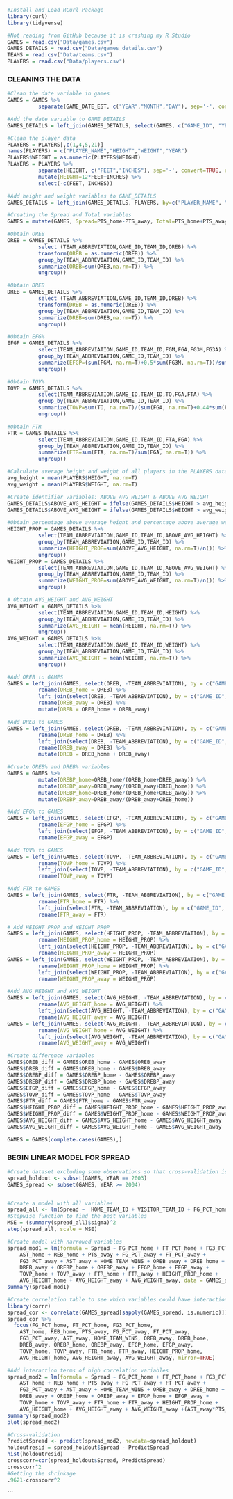 ```r
#Install and Load RCurl Package
library(curl)
library(tidyverse)

#Not reading from GitHub because it is crashing my R Studio
GAMES = read.csv("Data/games.csv")
GAMES_DETAILS = read.csv("Data/games_details.csv")
TEAMS = read.csv("Data/teams.csv")
PLAYERS = read.csv("Data/players.csv")
```
### CLEANING THE DATA
```r
#Clean the date variable in games
GAMES = GAMES %>%
          separate(GAME_DATE_EST, c("YEAR","MONTH","DAY"), sep='-', convert=TRUE, remove=TRUE)
```
```r
#Add the date variable to GAME_DETAILS
GAMES_DETAILS = left_join(GAMES_DETAILS, select(GAMES, c("GAME_ID", "YEAR", "MONTH", "DAY")), by="GAME_ID")
```
```r
#Clean the player data
PLAYERS = PLAYERS[,c(1,4,5,21)]
names(PLAYERS) = c("PLAYER_NAME","HEIGHT","WEIGHT","YEAR")
PLAYERS$WEIGHT = as.numeric(PLAYERS$WEIGHT)
PLAYERS = PLAYERS %>%
          separate(HEIGHT, c("FEET","INCHES"), sep='-', convert=TRUE, remove=TRUE) %>% 
          mutate(HEIGHT=12*FEET+INCHES) %>%
          select(-c(FEET, INCHES))
```
```r
#Add height and weight variables to GAME_DETAILS
GAMES_DETAILS = left_join(GAMES_DETAILS, PLAYERS, by=c("PLAYER_NAME", "YEAR"))
```
```r
#Creating the Spread and Total variables
GAMES = mutate(GAMES, Spread=PTS_home-PTS_away, Total=PTS_home+PTS_away)
```
```r
#Obtain OREB
OREB = GAMES_DETAILS %>%
          select (TEAM_ABBREVIATION,GAME_ID,TEAM_ID,OREB) %>%
          transform(OREB = as.numeric(OREB)) %>%
          group_by(TEAM_ABBREVIATION,GAME_ID,TEAM_ID) %>%
          summarize(OREB=sum(OREB,na.rm=T)) %>%
          ungroup()
```
```r
#Obtain DREB
DREB = GAMES_DETAILS %>%
          select (TEAM_ABBREVIATION,GAME_ID,TEAM_ID,DREB) %>%
          transform(DREB = as.numeric(DREB)) %>%
          group_by(TEAM_ABBREVIATION,GAME_ID,TEAM_ID) %>%
          summarize(DREB=sum(DREB,na.rm=T)) %>%
          ungroup()
```
```r
#Obtain EFG%
EFGP = GAMES_DETAILS %>%
          select(TEAM_ABBREVIATION,GAME_ID,TEAM_ID,FGM,FGA,FG3M,FG3A) %>%
          group_by(TEAM_ABBREVIATION,GAME_ID,TEAM_ID) %>%
          summarize(EFGP=(sum(FGM, na.rm=T)+0.5*sum(FG3M, na.rm=T))/sum(FGA, na.rm=T)) %>%
          ungroup()
```
```r
#Obtain TOV%
TOVP = GAMES_DETAILS %>%
          select(TEAM_ABBREVIATION,GAME_ID,TEAM_ID,TO,FGA,FTA) %>%
          group_by(TEAM_ABBREVIATION,GAME_ID,TEAM_ID) %>%
          summarize(TOVP=sum(TO, na.rm=T)/(sum(FGA, na.rm=T)+0.44*sum(FTA, na.rm=T)+sum(TO, na.rm=T))) %>%
          ungroup()
```
```r
#Obtain FTR
FTR = GAMES_DETAILS %>%
          select(TEAM_ABBREVIATION,GAME_ID,TEAM_ID,FTA,FGA) %>%
          group_by(TEAM_ABBREVIATION,GAME_ID,TEAM_ID) %>%
          summarize(FTR=sum(FTA, na.rm=T)/sum(FGA, na.rm=T)) %>%
          ungroup()
```
```r
#Calculate average height and weight of all players in the PLAYERS dataset
avg_height = mean(PLAYERS$HEIGHT, na.rm=T)
avg_weight = mean(PLAYERS$WEIGHT, na.rm=T)
```
```r
#Create identifier variables: ABOVE_AVG_HEIGHT & ABOVE_AVG_WEIGHT
GAMES_DETAILS$ABOVE_AVG_HEIGHT = ifelse(GAMES_DETAILS$HEIGHT > avg_height, 1, 0)
GAMES_DETAILS$ABOVE_AVG_WEIGHT = ifelse(GAMES_DETAILS$WEIGHT > avg_weight, 1, 0)
```
```r
#Obtain percentage above average height and percentage above average weight
HEIGHT_PROP = GAMES_DETAILS %>%
          select(TEAM_ABBREVIATION,GAME_ID,TEAM_ID,ABOVE_AVG_HEIGHT) %>%
          group_by(TEAM_ABBREVIATION,GAME_ID,TEAM_ID) %>%
          summarize(HEIGHT_PROP=sum(ABOVE_AVG_HEIGHT, na.rm=T)/n()) %>%
          ungroup()
WEIGHT_PROP = GAMES_DETAILS %>%
          select(TEAM_ABBREVIATION,GAME_ID,TEAM_ID,ABOVE_AVG_WEIGHT) %>%
          group_by(TEAM_ABBREVIATION,GAME_ID,TEAM_ID) %>%
          summarize(WEIGHT_PROP=sum(ABOVE_AVG_WEIGHT, na.rm=T)/n()) %>%
          ungroup()
```
```r
# Obtain AVG_HEIGHT and AVG_WEIGHT
AVG_HEIGHT = GAMES_DETAILS %>%
          select(TEAM_ABBREVIATION,GAME_ID,TEAM_ID,HEIGHT) %>%
          group_by(TEAM_ABBREVIATION,GAME_ID,TEAM_ID) %>%
          summarize(AVG_HEIGHT = mean(HEIGHT, na.rm=T)) %>%
          ungroup()
AVG_WEIGHT = GAMES_DETAILS %>%
          select(TEAM_ABBREVIATION,GAME_ID,TEAM_ID,WEIGHT) %>%
          group_by(TEAM_ABBREVIATION,GAME_ID,TEAM_ID) %>%
          summarize(AVG_WEIGHT = mean(WEIGHT, na.rm=T)) %>%
          ungroup()
```
```r
#Add OREB to GAMES
GAMES = left_join(GAMES, select(OREB, -TEAM_ABBREVIATION), by = c("GAME_ID", "HOME_TEAM_ID"="TEAM_ID")) %>%
          rename(OREB_home = OREB) %>%
          left_join(select(OREB, -TEAM_ABBREVIATION), by = c("GAME_ID", "VISITOR_TEAM_ID"="TEAM_ID")) %>%
          rename(OREB_away = OREB) %>%
          mutate(OREB = OREB_home + OREB_away)
```
```r
#Add DREB to GAMES
GAMES = left_join(GAMES, select(DREB, -TEAM_ABBREVIATION), by = c("GAME_ID", "HOME_TEAM_ID"="TEAM_ID")) %>%
          rename(DREB_home = DREB) %>%
          left_join(select(DREB, -TEAM_ABBREVIATION), by = c("GAME_ID", "VISITOR_TEAM_ID"="TEAM_ID")) %>%
          rename(DREB_away = DREB) %>%
          mutate(DREB = DREB_home + DREB_away)
```
```r
#Create OREB% and DREB% variables
GAMES = GAMES %>%
          mutate(OREBP_home=OREB_home/(OREB_home+DREB_away)) %>%
          mutate(OREBP_away=OREB_away/(OREB_away+DREB_home)) %>%
          mutate(DREBP_home=DREB_home/(DREB_home+OREB_away)) %>%
          mutate(DREBP_away=DREB_away/(DREB_away+OREB_home))
```
```r
#Add EFG% to GAMES
GAMES = left_join(GAMES, select(EFGP, -TEAM_ABBREVIATION), by = c("GAME_ID", "HOME_TEAM_ID"="TEAM_ID")) %>%
          rename(EFGP_home = EFGP) %>%
          left_join(select(EFGP, -TEAM_ABBREVIATION), by = c("GAME_ID", "VISITOR_TEAM_ID"="TEAM_ID")) %>%
          rename(EFGP_away = EFGP)
```
```r
#Add TOV% to GAMES
GAMES = left_join(GAMES, select(TOVP, -TEAM_ABBREVIATION), by = c("GAME_ID", "HOME_TEAM_ID"="TEAM_ID")) %>%
          rename(TOVP_home = TOVP) %>%
          left_join(select(TOVP, -TEAM_ABBREVIATION), by = c("GAME_ID", "VISITOR_TEAM_ID"="TEAM_ID")) %>%
          rename(TOVP_away = TOVP)
```
```r
#Add FTR to GAMES
GAMES = left_join(GAMES, select(FTR, -TEAM_ABBREVIATION), by = c("GAME_ID", "HOME_TEAM_ID"="TEAM_ID")) %>%
          rename(FTR_home = FTR) %>%
          left_join(select(FTR, -TEAM_ABBREVIATION), by = c("GAME_ID", "VISITOR_TEAM_ID"="TEAM_ID")) %>%
          rename(FTR_away = FTR)
```
```r
# Add HEIGHT_PROP and WEIGHT_PROP
GAMES = left_join(GAMES, select(HEIGHT_PROP, -TEAM_ABBREVIATION), by = c("GAME_ID", "HOME_TEAM_ID"="TEAM_ID")) %>%
          rename(HEIGHT_PROP_home = HEIGHT_PROP) %>%
          left_join(select(HEIGHT_PROP, -TEAM_ABBREVIATION), by = c("GAME_ID", "VISITOR_TEAM_ID"="TEAM_ID")) %>%
          rename(HEIGHT_PROP_away = HEIGHT_PROP)
GAMES = left_join(GAMES, select(WEIGHT_PROP, -TEAM_ABBREVIATION), by = c("GAME_ID", "HOME_TEAM_ID"="TEAM_ID")) %>%
          rename(WEIGHT_PROP_home = WEIGHT_PROP) %>%
          left_join(select(WEIGHT_PROP, -TEAM_ABBREVIATION), by = c("GAME_ID", "VISITOR_TEAM_ID"="TEAM_ID")) %>%
          rename(WEIGHT_PROP_away = WEIGHT_PROP)
```
```r
#Add AVG_HEIGHT and AVG_WEIGHT
GAMES = left_join(GAMES, select(AVG_HEIGHT, -TEAM_ABBREVIATION), by = c("GAME_ID", "HOME_TEAM_ID"="TEAM_ID")) %>%
          rename(AVG_HEIGHT_home = AVG_HEIGHT) %>%
          left_join(select(AVG_HEIGHT, -TEAM_ABBREVIATION), by = c("GAME_ID", "VISITOR_TEAM_ID"="TEAM_ID")) %>%
          rename(AVG_HEIGHT_away = AVG_HEIGHT)
GAMES = left_join(GAMES, select(AVG_WEIGHT, -TEAM_ABBREVIATION), by = c("GAME_ID", "HOME_TEAM_ID"="TEAM_ID")) %>%
          rename(AVG_WEIGHT_home = AVG_WEIGHT) %>%
          left_join(select(AVG_WEIGHT, -TEAM_ABBREVIATION), by = c("GAME_ID", "VISITOR_TEAM_ID"="TEAM_ID")) %>%
          rename(AVG_WEIGHT_away = AVG_WEIGHT)
```
```r
#Create difference variables
GAMES$OREB_diff = GAMES$OREB_home - GAMES$OREB_away
GAMES$DREB_diff = GAMES$DREB_home - GAMES$DREB_away
GAMES$OREBP_diff = GAMES$OREBP_home - GAMES$OREBP_away
GAMES$DREBP_diff = GAMES$DREBP_home - GAMES$DREBP_away
GAMES$EFGP_diff = GAMES$EFGP_home - GAMES$EFGP_away
GAMES$TOVP_diff = GAMES$TOVP_home - GAMES$TOVP_away
GAMES$FTR_diff = GAMES$FTR_home - GAMES$FTR_away
GAMES$HEIGHT_PROP_diff = GAMES$HEIGHT_PROP_home - GAMES$HEIGHT_PROP_away
GAMES$WEIGHT_PROP_diff = GAMES$WEIGHT_PROP_home - GAMES$WEIGHT_PROP_away
GAMES$AVG_HEIGHT_diff = GAMES$AVG_HEIGHT_home - GAMES$AVG_HEIGHT_away
GAMES$AVG_WEIGHT_diff = GAMES$AVG_WEIGHT_home - GAMES$AVG_WEIGHT_away
```
```r
GAMES = GAMES[complete.cases(GAMES),]
```
### BEGIN LINEAR MODEL FOR SPREAD
```r
#Create dataset excluding some observations so that cross-validation is possible
spread_holdout <- subset(GAMES, YEAR == 2003)
GAMES_spread <- subset(GAMES, YEAR >= 2004)


#Create a model with all variables
spread_all <- lm(Spread ~  HOME_TEAM_ID + VISITOR_TEAM_ID + FG_PCT_home +FT_PCT_home+FG3_PCT_home+AST_home+REB_home+PTS_away+FG_PCT_away+FT_PCT_away+FG3_PCT_away+AST_away+REB_away+HOME_TEAM_WINS+OREB_home+OREB_away+OREB+DREB_home+DREB_away+DREB+OREBP_home+OREBP_away+DREBP_home+DREBP_away+EFGP_home+EFGP_away+TOVP_home+TOVP_away+FTR_home+FTR_away+HEIGHT_PROP_home+HEIGHT_PROP_away+AVG_HEIGHT_home+AVG_HEIGHT_away+AVG_WEIGHT_home+AVG_WEIGHT_away+OREB_diff+DREB_diff+OREBP_diff+DREBP_diff+EFGP_diff+TOVP_diff+FTR_diff+HEIGHT_PROP_diff+WEIGHT_PROP_diff+AVG_HEIGHT_diff+AVG_WEIGHT_diff, data = GAMES_spread)
#Stepwise function to find the best variables
MSE = (summary(spread_all)$sigma)^2
step(spread_all, scale = MSE)
```
```r
#Create model with narrowed variables
spread_mod1 = lm(formula = Spread ~ FG_PCT_home + FT_PCT_home + FG3_PCT_home + 
    AST_home + REB_home + PTS_away + FG_PCT_away + FT_PCT_away + 
    FG3_PCT_away + AST_away + HOME_TEAM_WINS + OREB_away + DREB_home + 
    DREB_away + OREBP_home + OREBP_away + EFGP_home + EFGP_away + 
    TOVP_home + TOVP_away + FTR_home + FTR_away + HEIGHT_PROP_home + 
    AVG_HEIGHT_home + AVG_HEIGHT_away + AVG_WEIGHT_away, data = GAMES_spread)
summary(spread_mod1)

```
```r
#Create correlation table to see which variables could have interactions within the model
library(corrr)
spread_cor <- correlate(GAMES_spread[sapply(GAMES_spread, is.numeric)])
spread_cor %>% 
  focus(FG_PCT_home, FT_PCT_home, FG3_PCT_home,
    AST_home, REB_home, PTS_away, FG_PCT_away, FT_PCT_away,
    FG3_PCT_away, AST_away, HOME_TEAM_WINS, OREB_away, DREB_home, 
    DREB_away, OREBP_home, OREBP_away, EFGP_home, EFGP_away,
    TOVP_home, TOVP_away, FTR_home, FTR_away, HEIGHT_PROP_home, 
    AVG_HEIGHT_home, AVG_HEIGHT_away, AVG_WEIGHT_away, mirror=TRUE)
```
```r
#Add interaction terms of high correlation variables
spread_mod2 = lm(formula = Spread ~ FG_PCT_home + FT_PCT_home + FG3_PCT_home + 
    AST_home + REB_home + PTS_away + FG_PCT_away + FT_PCT_away + 
    FG3_PCT_away + AST_away + HOME_TEAM_WINS + OREB_away + DREB_home + 
    DREB_away + OREBP_home + OREBP_away + EFGP_home + EFGP_away + 
    TOVP_home + TOVP_away + FTR_home + FTR_away + HEIGHT_PROP_home + 
    AVG_HEIGHT_home + AVG_HEIGHT_away + AVG_WEIGHT_away +(AST_away*PTS_away)+(EFGP_home*FG_PCT_home)+(REB_home*DREB_home)+(EFGP_away*FG_PCT_away), data = GAMES_spread)
summary(spread_mod2)
plot(spread_mod2)
```
```r
#Cross-validation
PredictSpread <- predict(spread_mod2, newdata=spread_holdout)
holdoutresid = spread_holdout$Spread - PredictSpread
hist(holdoutresid)
crosscorr=cor(spread_holdout$Spread, PredictSpread)
crosscorr^2
#Getting the shrinkage
.9621-crosscorr^2
```
```